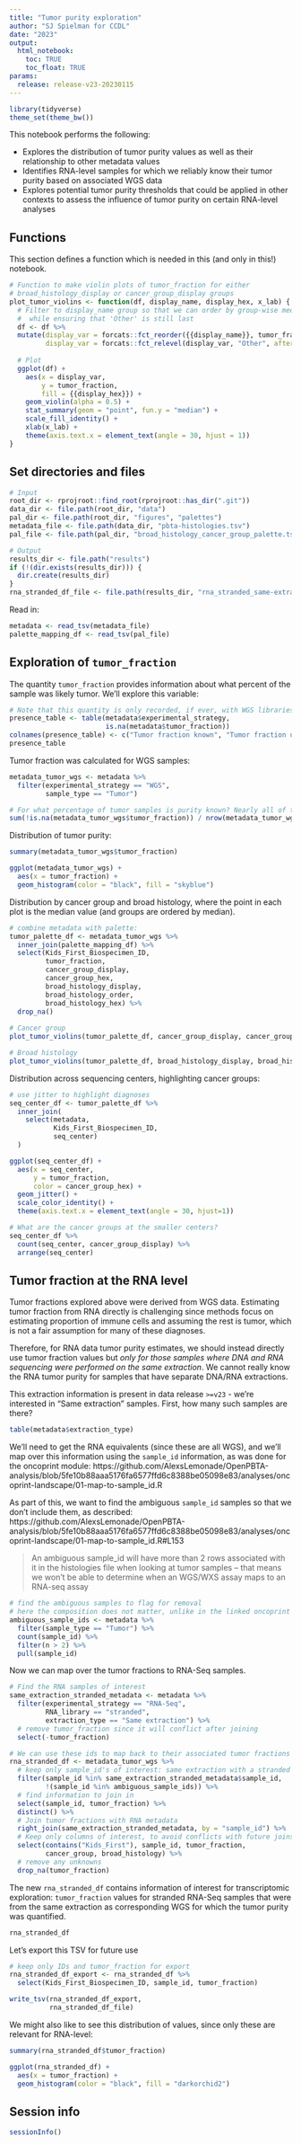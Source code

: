 ```yaml
---
title: "Tumor purity exploration"
author: "SJ Spielman for CCDL"
date: "2023"
output: 
  html_notebook:
    toc: TRUE
    toc_float: TRUE
params:
  release: release-v23-20230115
---
```


```r
library(tidyverse)
theme_set(theme_bw())
```
This notebook performs the following:

- Explores the distribution of tumor purity values as well as their relationship to other metadata values
- Identifies RNA-level samples for which we reliably know their tumor purity based on associated WGS data
- Explores potential tumor purity thresholds that could be applied in other contexts to assess the influence of tumor purity on certain RNA-level analyses

## Functions

This section defines a function which is needed in this (and only in this!) notebook.


```r
# Function to make violin plots of tumor_fraction for either 
# broad_histology_display or cancer_group_display groups
plot_tumor_violins <- function(df, display_name, display_hex, x_lab) {
  # Filter to display_name group so that we can order by group-wise median, 
  #  while ensuring that 'Other' is still last
  df <- df %>%
  mutate(display_var = forcats::fct_reorder({{display_name}}, tumor_fraction), 
         display_var = forcats::fct_relevel(display_var, "Other", after = Inf))
  
  # Plot
  ggplot(df) + 
    aes(x = display_var,
        y = tumor_fraction, 
        fill = {{display_hex}}) + 
    geom_violin(alpha = 0.5) +
    stat_summary(geom = "point", fun.y = "median") + 
    scale_fill_identity() + 
    xlab(x_lab) + 
    theme(axis.text.x = element_text(angle = 30, hjust = 1)) 
}
```

## Set directories and files

```r
# Input
root_dir <- rprojroot::find_root(rprojroot::has_dir(".git"))
data_dir <- file.path(root_dir, "data")
pal_dir <- file.path(root_dir, "figures", "palettes")
metadata_file <- file.path(data_dir, "pbta-histologies.tsv")
pal_file <- file.path(pal_dir, "broad_histology_cancer_group_palette.tsv")

# Output
results_dir <- file.path("results")
if (!(dir.exists(results_dir))) {
  dir.create(results_dir)
}
rna_stranded_df_file <- file.path(results_dir, "rna_stranded_same-extraction.tsv")
```


Read in:

```r
metadata <- read_tsv(metadata_file) 
palette_mapping_df <- read_tsv(pal_file)
```

## Exploration of `tumor_fraction`

The quantity `tumor_fraction` provides information about what percent of the sample was likely tumor. 
We'll explore this variable:

```r
# Note that this quantity is only recorded, if ever, with WGS libraries: 
presence_table <- table(metadata$experimental_strategy,
                        is.na(metadata$tumor_fraction))
colnames(presence_table) <- c("Tumor fraction known", "Tumor fraction unknown")
presence_table
```

Tumor fraction was calculated for WGS samples:

```r
metadata_tumor_wgs <- metadata %>%
  filter(experimental_strategy == "WGS", 
         sample_type == "Tumor")

# For what percentage of tumor samples is purity known? Nearly all of them!
sum(!is.na(metadata_tumor_wgs$tumor_fraction)) / nrow(metadata_tumor_wgs)
```


Distribution of tumor purity:

```r
summary(metadata_tumor_wgs$tumor_fraction)

ggplot(metadata_tumor_wgs) + 
  aes(x = tumor_fraction) + 
  geom_histogram(color = "black", fill = "skyblue")
```

Distribution by cancer group and broad histology, where the point in each plot is the median value (and groups are ordered by median).


```r
# combine metadata with palette:
tumor_palette_df <- metadata_tumor_wgs %>%
  inner_join(palette_mapping_df) %>%
  select(Kids_First_Biospecimen_ID, 
         tumor_fraction, 
         cancer_group_display, 
         cancer_group_hex, 
         broad_histology_display,
         broad_histology_order,
         broad_histology_hex) %>%
  drop_na()
         
# Cancer group
plot_tumor_violins(tumor_palette_df, cancer_group_display, cancer_group_hex, "Cancer group")

# Broad histology
plot_tumor_violins(tumor_palette_df, broad_histology_display, broad_histology_hex, "Broad histology")
```




Distribution across sequencing centers, highlighting cancer groups:

```r
# use jitter to highlight diagnoses
seq_center_df <- tumor_palette_df %>%
  inner_join(
    select(metadata, 
           Kids_First_Biospecimen_ID, 
           seq_center)
  )

ggplot(seq_center_df) +
  aes(x = seq_center, 
      y = tumor_fraction, 
      color = cancer_group_hex) + 
  geom_jitter() + 
  scale_color_identity() +
  theme(axis.text.x = element_text(angle = 30, hjust=1))

# What are the cancer groups at the smaller centers?
seq_center_df %>%
  count(seq_center, cancer_group_display) %>%
  arrange(seq_center)
```


## Tumor fraction at the RNA level

Tumor fractions explored above were derived from WGS data.
Estimating tumor fraction from RNA directly is challenging since methods focus on estimating proportion of immune cells and assuming the rest is tumor, which is not a fair assumption for many of these diagnoses.

Therefore, for RNA data tumor purity estimates, we should instead directly use tumor fraction values but _only for those samples where DNA and RNA sequencing were performed on the same extraction_.
We cannot really know the RNA tumor purity for samples that have separate DNA/RNA extractions.

This extraction information is present in data release `>=v23` - we're interested in "Same extraction" samples.
First, how many such samples are there?

```r
table(metadata$extraction_type)
```
We'll need to get the RNA equivalents (since these are all WGS), and we'll map over this information using the `sample_id` information, as was done for the oncoprint module:
https://github.com/AlexsLemonade/OpenPBTA-analysis/blob/5fe10b88aaa5176fa6577ffd6c8388be05098e83/analyses/oncoprint-landscape/01-map-to-sample_id.R


As part of this, we want to find the ambiguous `sample_id` samples so that we don't include them, as described:
https://github.com/AlexsLemonade/OpenPBTA-analysis/blob/5fe10b88aaa5176fa6577ffd6c8388be05098e83/analyses/oncoprint-landscape/01-map-to-sample_id.R#L153

> An ambiguous sample_id will have more than 2 rows associated with it in the histologies file when looking at tumor samples -- that means we won't be able to determine when an WGS/WXS assay maps to an RNA-seq assay


```r
# find the ambiguous samples to flag for removal
# here the composition does not matter, unlike in the linked oncoprint filtering
ambiguous_sample_ids <- metadata %>%
  filter(sample_type == "Tumor") %>%
  count(sample_id) %>%
  filter(n > 2) %>%
  pull(sample_id)
```


Now we can map over the tumor fractions to RNA-Seq samples.

```r
# Find the RNA samples of interest
same_extraction_stranded_metadata <- metadata %>%
  filter(experimental_strategy == "RNA-Seq",
         RNA_library == "stranded",
         extraction_type == "Same extraction") %>%
  # remove tumor_fraction since it will conflict after joining
  select(-tumor_fraction)

# We can use these ids to map back to their associated tumor fractions
rna_stranded_df <- metadata_tumor_wgs %>%
  # keep only sample_id's of interest: same extraction with a stranded RNA pair, and NOT ambiguous
  filter(sample_id %in% same_extraction_stranded_metadata$sample_id,
         !(sample_id %in% ambiguous_sample_ids)) %>%
  # find information to join in
  select(sample_id, tumor_fraction) %>%
  distinct() %>%
  # Join tumor fractions with RNA metadata
  right_join(same_extraction_stranded_metadata, by = "sample_id") %>%
  # Keep only columns of interest, to avoid conflicts with future joins
  select(contains("Kids_First"), sample_id, tumor_fraction, 
         cancer_group, broad_histology) %>%
  # remove any unknowns
  drop_na(tumor_fraction)
```

The new `rna_stranded_df` contains information of interest for transcriptomic exploration: `tumor_fraction` values for stranded RNA-Seq samples that were from the same extraction as corresponding WGS for which the tumor purity was quantified.

```r
rna_stranded_df
```

Let's export this TSV for future use

```r
# keep only IDs and tumor_fraction for export
rna_stranded_df_export <- rna_stranded_df %>% 
  select(Kids_First_Biospecimen_ID, sample_id, tumor_fraction)

write_tsv(rna_stranded_df_export, 
          rna_stranded_df_file)
```



We might also like to see this distribution of values, since only these are relevant for RNA-level:

```r
summary(rna_stranded_df$tumor_fraction)

ggplot(rna_stranded_df) + 
  aes(x = tumor_fraction) + 
  geom_histogram(color = "black", fill = "darkorchid2")
```


## Session info

```r
sessionInfo()
```
